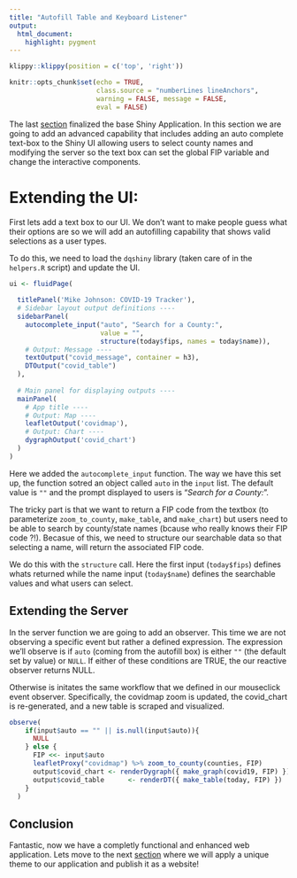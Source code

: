 ```yaml
---
title: "Autofill Table and Keyboard Listener"
output: 
  html_document:
    highlight: pygment
---
```


```r
klippy::klippy(position = c('top', 'right'))
```

```r
knitr::opts_chunk$set(echo = TRUE, 
                      class.source = "numberLines lineAnchors",
                      warning = FALSE, message = FALSE,
                      eval = FALSE)
```

The last [section](08_shiny_tables.Rmd) finalized the base Shiny Application. In this section we are going to add an advanced capability that includes adding an auto complete text-box to the Shiny UI allowing users to select county names and modifying the server so the text box can set the global FIP variable and change the interactive components.

# Extending the UI:

First lets add a text box to our UI. We don't want to make people guess what their options are so we will add an autofilling capability that shows valid selections as a user types.

To do this, we need to load the `dqshiny` library (taken care of in the `helpers.R` script) and update the UI.

```r
ui <- fluidPage(
  
  titlePanel('Mike Johnson: COVID-19 Tracker'),
  # Sidebar layout output definitions ----
  sidebarPanel(
    autocomplete_input("auto", "Search for a County:", 
                       value = "",
                       structure(today$fips, names = today$name)),
    # Output: Message ----
    textOutput("covid_message", container = h3),
    DTOutput("covid_table")
  ),
  
  # Main panel for displaying outputs ----
  mainPanel(
    # App title ----
    # Output: Map ----
    leafletOutput('covidmap'),
    # Output: Chart ----
    dygraphOutput('covid_chart')
  )
)
```

Here we added the `autocomplete_input` function. The way we have this set up, the function sotred an object called `auto` in the `input` list. The default value is `""` and the prompt displayed to users is "*Search for a County:*". 

The tricky part is that we want to return a FIP code from the textbox (to parameterize `zoom_to_county`, `make_table`, and `make_chart`) but users need to be able to search by county/state names (bcause who really knows their FIP code ?!). Becasue of this, we need to structure our searchable data so that selecting a name, will return the associated FIP code. 

We do this with the `structure` call. Here the first input (`today$fips`) defines whats returned while the name input (`today$name`) defines the searchable values and what users can select.

## Extending the Server

In the server function we are going to add an observer. This time we are not observing a specific event but rather a defined expression. The expression we'll observe  is if `auto` (coming from the autofill box) is either `""` (the default set by value) or `NULL`. If either of these conditions are TRUE, the our reactive observer returns NULL. 

Otherwise is initates the same workflow that we defined in our mouseclick event observer. Specifically, the covidmap zoom is updated, the covid_chart is re-generated, and a new table is scraped and visualized.

```r

observe( 
    if(input$auto == "" || is.null(input$auto)){ 
      NULL 
    } else {
      FIP <<- input$auto
      leafletProxy("covidmap") %>% zoom_to_county(counties, FIP)
      output$covid_chart <- renderDygraph({ make_graph(covid19, FIP) })
      output$covid_table      <- renderDT({ make_table(today, FIP) })
    }
  )
```


## Conclusion

Fantastic, now we have a completly functional and enhanced web application. Lets move to the next [section](10_publish.html) where we will apply a unique theme to our application and publish it as a website!